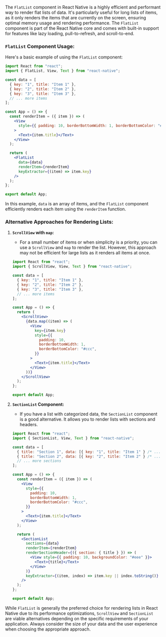 The `FlatList` component in React Native is a highly efficient and performant way to render flat lists of data. It's particularly useful for long lists of items, as it only renders the items that are currently on the screen, ensuring optimal memory usage and rendering performance. The `FlatList` component is part of the React Native core and comes with built-in support for features like lazy loading, pull-to-refresh, and scroll-to-end.

### `FlatList` Component Usage:

Here's a basic example of using the `FlatList` component:

```jsx
import React from "react";
import { FlatList, View, Text } from "react-native";

const data = [
  { key: "1", title: "Item 1" },
  { key: "2", title: "Item 2" },
  { key: "3", title: "Item 3" },
  // ... more items
];

const App = () => {
  const renderItem = ({ item }) => (
    <View
      style={{ padding: 10, borderBottomWidth: 1, borderBottomColor: "#ccc" }}
    >
      <Text>{item.title}</Text>
    </View>
  );

  return (
    <FlatList
      data={data}
      renderItem={renderItem}
      keyExtractor={(item) => item.key}
    />
  );
};

export default App;
```

In this example, `data` is an array of items, and the `FlatList` component efficiently renders each item using the `renderItem` function.

### Alternative Approaches for Rendering Lists:

1. **`ScrollView` with `map`:**

   - For a small number of items or when simplicity is a priority, you can use a `ScrollView` and `map` to render the list. However, this approach may not be efficient for large lists as it renders all items at once.

   ```jsx
   import React from "react";
   import { ScrollView, View, Text } from "react-native";

   const data = [
     { key: "1", title: "Item 1" },
     { key: "2", title: "Item 2" },
     { key: "3", title: "Item 3" },
     // ... more items
   ];

   const App = () => {
     return (
       <ScrollView>
         {data.map((item) => (
           <View
             key={item.key}
             style={{
               padding: 10,
               borderBottomWidth: 1,
               borderBottomColor: "#ccc",
             }}
           >
             <Text>{item.title}</Text>
           </View>
         ))}
       </ScrollView>
     );
   };

   export default App;
   ```

2. **`SectionList` Component:**

   - If you have a list with categorized data, the `SectionList` component is a good alternative. It allows you to render lists with sections and headers.

   ```jsx
   import React from "react";
   import { SectionList, View, Text } from "react-native";

   const data = [
     { title: "Section 1", data: [{ key: "1", title: "Item 1" } /* ... */] },
     { title: "Section 2", data: [{ key: "2", title: "Item 2" } /* ... */] },
     // ... more sections
   ];

   const App = () => {
     const renderItem = ({ item }) => (
       <View
         style={{
           padding: 10,
           borderBottomWidth: 1,
           borderBottomColor: "#ccc",
         }}
       >
         <Text>{item.title}</Text>
       </View>
     );

     return (
       <SectionList
         sections={data}
         renderItem={renderItem}
         renderSectionHeader={({ section: { title } }) => (
           <View style={{ padding: 10, backgroundColor: "#eee" }}>
             <Text>{title}</Text>
           </View>
         )}
         keyExtractor={(item, index) => item.key || index.toString()}
       />
     );
   };

   export default App;
   ```

While `FlatList` is generally the preferred choice for rendering lists in React Native due to its performance optimizations, `ScrollView` and `SectionList` are viable alternatives depending on the specific requirements of your application. Always consider the size of your data and the user experience when choosing the appropriate approach.
